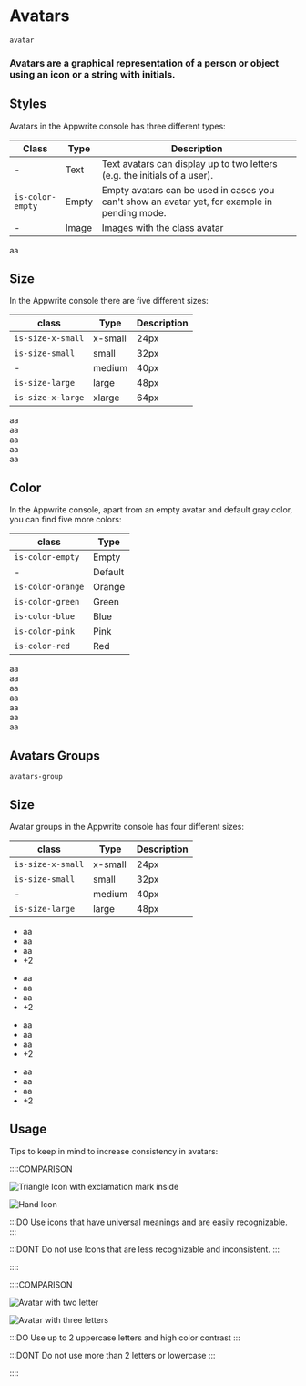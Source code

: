 # Avatars

`avatar`

### Avatars are a graphical representation of a person or object using an icon or a string with initials.

## Styles

Avatars in the Appwrite console has three different types:

| Class            | Type  | Description                                                                                   |
| ---------------- | ----- | --------------------------------------------------------------------------------------------- |
| -                | Text  | Text avatars can display up to two letters (e.g. the initials of a user).                     |
| `is-color-empty` | Empty | Empty avatars can be used in cases you can't show an avatar yet, for example in pending mode. |
| -                | Image | Images with the class avatar                                                                  |

<Preview center>
  <div class="avatar is-color-empty"></div>
  <div class="avatar">aa</div>
  <img class="avatar" src="https://unsplash.it/40" alt="" />
</Preview>

## Size

In the Appwrite console there are five different sizes:

| class             | Type    | Description |
| ----------------- | ------- | ----------- |
| `is-size-x-small` | x-small | 24px        |
| `is-size-small`   | small   | 32px        |
| -                 | medium  | 40px        |
| `is-size-large`   | large   | 48px        |
| `is-size-x-large` | xlarge  | 64px        |

<Preview center>
  <div class="avatar is-size-x-small">aa</div>
  <div class="avatar is-size-small">aa</div>
  <div class="avatar is-size-medium">aa</div>
  <div class="avatar is-size-large">aa</div>
  <div class="avatar is-size-x-large">aa</div>
</Preview>

## Color

In the Appwrite console, apart from an empty avatar and default gray color, you can find five more colors:

| class             | Type    |
| ----------------- | ------- |
| `is-color-empty`  | Empty   |
| -                 | Default |
| `is-color-orange` | Orange  |
| `is-color-green`  | Green   |
| `is-color-blue`   | Blue    |
| `is-color-pink`   | Pink    |
| `is-color-red`    | Red     |

<Preview center>
  <div class="avatar is-color-empty">aa</div>
  <div class="avatar">aa</div>
  <div class="avatar is-color-orange">aa</div>
  <div class="avatar is-color-green">aa</div>
  <div class="avatar is-color-blue">aa</div>
  <div class="avatar is-color-pink">aa</div>
  <div class="avatar is-color-red">aa</div>
</Preview>

## Avatars Groups

`avatars-group`

## Size

Avatar groups in the Appwrite console has four different sizes:

| class             | Type    | Description |
| ----------------- | ------- | ----------- |
| `is-size-x-small` | x-small | 24px        |
| `is-size-small`   | small   | 32px        |
| -                 | medium  | 40px        |
| `is-size-large`   | large   | 48px        |

<Preview center>
 <ul class="avatars-group">
    <li class="avatars-group-item">
        <div class="avatar is-size-x-small is-color-blue">aa</div>
    </li>
    <li class="avatars-group-item">
        <div class="avatar is-size-x-small is-color-orange">aa</div>
    </li>
    <li class="avatars-group-item">
        <div class="avatar is-size-x-small is-color-green">aa</div>
        </li>
    <li class="avatars-group-item">
        <div class="avatar is-size-x-small">+2</div>
    </li>
</ul>
<ul class="avatars-group">
    <li class="avatars-group-item">
        <div class="avatar is-size-small is-color-blue">aa</div>
    </li>
    <li class="avatars-group-item">
        <div class="avatar is-size-small is-color-orange">aa</div>
    </li>
    <li class="avatars-group-item">
        <div class="avatar is-size-small is-color-green">aa</div>
    </li>
    <li class="avatars-group-item">
        <div class="avatar is-size-small">+2</div>
    </li>
</ul>
<ul class="avatars-group">
    <li class="avatars-group-item">
        <div class="avatar is-color-blue">aa</div>
    </li>
    <li class="avatars-group-item">
        <div class="avatar is-color-orange">aa</div>
    </li>
    <li class="avatars-group-item">
        <div class="avatar is-color-green">aa</div>
    </li>
    <li class="avatars-group-item">
        <div class="avatar">+2</div>
    </li>
</ul>

<ul class="avatars-group">
    <li class="avatars-group-item">
        <div class="avatar is-size-large is-color-blue">aa</div>
    </li>
    <li class="avatars-group-item">
        <div class="avatar is-size-large is-color-orange">aa</div>
    </li>
    <li class="avatars-group-item">
        <div class="avatar is-size-large is-color-green">aa</div>
    </li>
    <li class="avatars-group-item">
        <div class="avatar is-size-large">+2</div>
    </li>

</ul>

</Preview>

## Usage

Tips to keep in mind to increase consistency in avatars:

::::COMPARISON

![Triangle Icon with exclamation mark inside](/images/avatar-1.svg)

![Hand Icon](/images/avatar-2.svg)

:::DO
Use icons that have universal meanings and are easily recognizable.
:::

:::DONT
Do not use Icons that are less recognizable and inconsistent.
:::

::::

<div class="u-margin-block-start-52">
::::COMPARISON

![Avatar with two letter](/images/avatar-3.svg)

![Avatar with three letters](/images/avatar-4.svg)

:::DO
Use up to 2 uppercase letters and high color contrast
:::

:::DONT
Do not use more than 2 letters or lowercase
:::

::::

</div>
